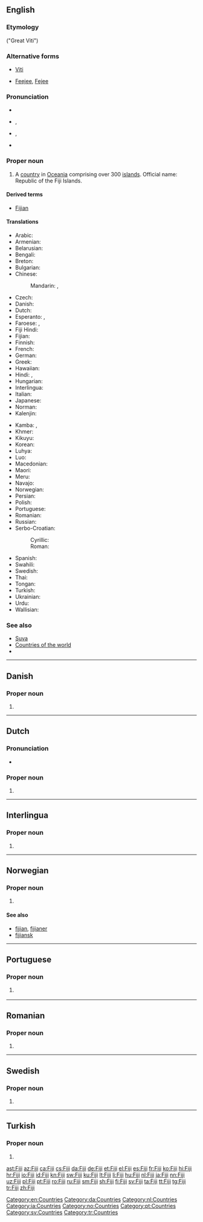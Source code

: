 {{also|fiji}}
==English==
{{wikipedia}}

===Etymology===
{{etyl|fj|en}} ''{{w|Viti Levu}}'' ("Great Viti")

===Alternative forms===
* [[Viti]]
* {{sense|obsolete spellings}} [[Feejee]], [[Fejee]]

===Pronunciation===
* {{rhymes|iːdʒi|lang=en}}
* {{a|UK}} {{enPR|fēʹjē|fējēʹ}}, {{IPA|/ˈfiː.dʒiː/|/fiːˈdʒiː/|lang=en}}
* {{a|US}} {{enPR|fēʹjē}}, {{IPA|/ˈfi.dʒi/|lang=en}}
* {{audio|en-us-Fiji.ogg|Audio (US)|lang=en}}

===Proper noun===
{{en-proper noun}}

# A [[country]] in [[Oceania]] comprising over 300 [[island]]s. Official name: Republic of the Fiji Islands.

====Derived terms====
* [[Fijian]]

====Translations====
{{trans-top|Republic of the Fiji Islands}}
* Arabic: {{t|ar|فيجي|m|tr=fiiji}}
* Armenian: {{t|hy|Ֆիջի|tr=Fiǰi}}
* Belarusian: {{t|be|Фіджы|p|tr=Fídžy}}
* Bengali: {{t|bn|ফিজি}}
* Breton: {{t|br|Fidji}}
* Bulgarian: {{t|bg|Фиджи|tr=Fídži}}
* Chinese:
*: Mandarin: {{t|cmn|斐濟|sc=Hani}}, {{t+|cmn|斐济|tr=Fěijì|sc=Hani}}
* Czech: {{t+|cs|Fidži}}
* Danish: {{t+|da|Fiji}}
* Dutch: {{t+|nl|Fiji}}
* Esperanto: {{t|eo|Fiĝio}}, {{t|eo|Fiĝioj}}
* Faroese: {{t|fo|Fidjioyggjar|f-p}}, {{t|fo|Fidji|n}}
* Fiji Hindi: {{t|hif|फ़िजी|tr=fijī}}
* Fijian: {{t+|fj|Viti}}
* Finnish: {{t+|fi|Fidži}}
* French: {{t+|fr|Fidji}}
* German: {{t+|de|Fidschi}}
* Greek: {{t+|el|Φίτζι|n|tr=Fítzi}}
* Hawaiian: {{t|haw|Pīkī}}
* Hindi: {{t+|hi|फ़िजी|tr=fijī}}, {{t+|hi|फिजी|tr=phijī}}
* Hungarian: {{t+|hu|Fidzsi-szigetek}}
* Interlingua: {{t|ia|Fiji}}
* Italian: {{t+|it|Figi}}
* Japanese: {{t|ja|フィジー|tr=Fijī}}
* Norman: {{t|nrf|Fiji}}
* Kalenjin: {{t|kln|Fiji}}
{{trans-mid}}
* Kamba: {{t|kam|Fiji}}, {{t|kam|Fiji}}
* Khmer: {{t|km|ហ៊្វីជី|tr=fi ji|sc=Khmr}}
* Kikuyu: {{t|ki|Fiji}}
* Korean: {{t+|ko|피지|tr=Piji|sc=Hang}}
* Luhya: {{t|luy|Fiji}}
* Luo: {{t|luo|Fiji}}
* Macedonian: {{t|mk|Фиџи|n|tr=Fídži}}
* Maori: {{t|mi|Whītī}}
* Meru: {{t|mer|Fiji}}
* Navajo: {{t|nv|Fííjii‎}}
* Norwegian: {{t|no|Fiji}}
* Persian: {{t|fa|فیجی|tr=Fiji}}
* Polish: {{t+|pl|Fidżi}}
* Portuguese: {{t+|pt|Fiji}}
* Romanian: {{t|ro|Fiji}}
* Russian: {{t|ru|Фиджи|p|tr=Fídži}} {{qualifier|indeclinable}}
* Serbo-Croatian:
*: Cyrillic: {{t|sh|Фиџи|m|sc=Cyrl}}
*: Roman: {{t|sh|Fȉdži|m}}
* Spanish: {{t+|es|Fiyi}}
* Swahili: {{t+|sw|Fiji}}
* Swedish: {{t+|sv|Fiji}}
* Thai: {{t+|th|ฟิจิ|tr=fici}}
* Tongan: {{t|to|Viti}}
* Turkish: {{t+|tr|Fiji}}
* Ukrainian: {{t|uk|Фіджі|p|tr=Fídži}}
* Urdu: {{t|ur|فجی|tr=fijī}}
* Wallisian: {{t|wls|Fisi}}
{{trans-bottom}}

===See also===
* [[Suva]]
* [[Appendix:Countries of the world|Countries of the world]]
* {{pedialite}}

[[Category:en:Countries]]

----

==Danish==

===Proper noun===
{{head|da|proper noun}}

# {{l|en|Fiji}}

[[Category:da:Countries]]

----

==Dutch==

===Pronunciation===
* {{audio|Nl-Fiji.ogg|Audio|lang=nl}}

===Proper noun===
{{nl-proper noun}}

# {{l|en|Fiji}}

[[Category:nl:Countries]]

----

==Interlingua==

===Proper noun===
{{head|ia|proper noun}}

# {{l|en|Fiji}}

[[Category:ia:Countries]]

----

==Norwegian==

===Proper noun===
{{head|no|proper noun}}

# {{l|en|Fiji}}

====See also====
* [[fijian]], [[fijianer]]
* [[fijiansk]]

[[Category:no:Countries]]

----

==Portuguese==

===Proper noun===
{{pt-proper noun|f-p}}

# {{l|en|Fiji}} {{gloss|country in Oceania}}

[[Category:pt:Countries]]

----

==Romanian==

===Proper noun===
{{head|ro|proper noun}}

# {{l|en|Fiji}}

----

==Swedish==

===Proper noun===
{{head|sv|proper noun}}

# {{l|en|Fiji}}

[[Category:sv:Countries]]

----

==Turkish==

===Proper noun===
{{head|tr|proper noun}}

# {{l|en|Fiji}}

[[Category:tr:Countries]]

[[ast:Fiji]]
[[az:Fiji]]
[[ca:Fiji]]
[[cs:Fiji]]
[[da:Fiji]]
[[de:Fiji]]
[[et:Fiji]]
[[el:Fiji]]
[[es:Fiji]]
[[fr:Fiji]]
[[ko:Fiji]]
[[hi:Fiji]]
[[hr:Fiji]]
[[io:Fiji]]
[[id:Fiji]]
[[kn:Fiji]]
[[sw:Fiji]]
[[ku:Fiji]]
[[lt:Fiji]]
[[li:Fiji]]
[[hu:Fiji]]
[[nl:Fiji]]
[[ja:Fiji]]
[[nn:Fiji]]
[[uz:Fiji]]
[[pl:Fiji]]
[[pt:Fiji]]
[[ro:Fiji]]
[[ru:Fiji]]
[[sm:Fiji]]
[[sh:Fiji]]
[[fi:Fiji]]
[[sv:Fiji]]
[[ta:Fiji]]
[[tt:Fiji]]
[[tg:Fiji]]
[[tr:Fiji]]
[[zh:Fiji]]